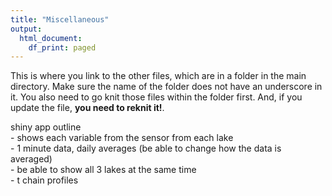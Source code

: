 ```yaml
---
title: "Miscellaneous"
output: 
  html_document:
    df_print: paged
---
```


This is where you link to the other files, which are in a folder in the main directory. Make sure the name of the folder does not have an underscore in it. You also need to go knit those files within the folder first. And, if you update the file, **you need to reknit it!**. <br>

shiny app outline <br>
  - shows each variable from the sensor from each lake <br>
    - 1 minute data, daily averages (be able to change how the data is averaged) <br>
    - be able to show all 3 lakes at the same time<br>
  - t chain profiles<br>
